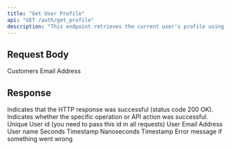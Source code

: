 ```yaml
---
title: "Get User Profile"
api: "GET /auth/get_profile"
description: "This endpoint retrieves the current user's profile using their email address."
---
```


## Request Body

<ParamField body="email" type="string" required>
	Customers Email Address
</ParamField>

## Response

<ResponseField name="success" type="boolean">
	Indicates that the HTTP response was successful (status code 200 OK).
</ResponseField>

<ResponseField name="results" type="object">
	<Expandable title="Results">
		<ResponseField name="success" type="boolean">
			Indicates whether the specific operation or API action was successful.
		</ResponseField>
        <ResponseField name="user" type="object">
            <Expandable title="Users Object">
                <ResponseField name="userId" type="string">
                    Unique User id (you need to pass this id in all requests)
                </ResponseField>
                <ResponseField name="email" type="string">
                    User Email Address
                </ResponseField>
                <ResponseField name="name" type="string">
                    User name
                </ResponseField>
                <ResponseField name="createdAt" type="object">
                    <Expandable title="Timestamp Object">
                        <ResponseField name="_seconds" type="number">
                            Seconds Timestamp
                        </ResponseField>
                        <ResponseField name="_nanoseconds" type="number">
                            Nanoseconds Timestamp
                        </ResponseField>
                    </Expandable>
                </ResponseField>
            </Expandable>
        </ResponseField>
        <ResponseField name="error" type="string">
            Error message if something went wrong
        </ResponseField>
    </Expandable>

</ResponseField>
